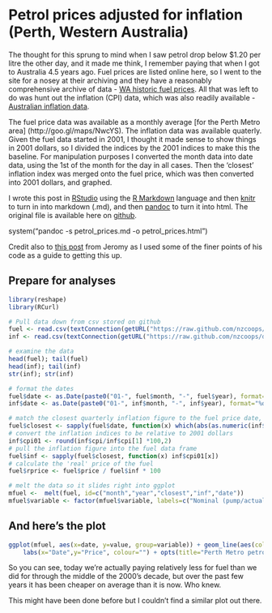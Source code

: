 Petrol prices adjusted for inflation (Perth, Western Australia)
========================================================

The thought for this sprung to mind when I saw petrol drop below $1.20 per litre the other day, and it made me think, I remember paying that when I got to Australia 4.5 years ago. Fuel prices are listed online here, so I went to the site for a nosey at their archiving and they have a reasonably comprehensive archive of data - [WA historic fuel prices](http://www.fuelwatch.wa.gov.au/fuelwatch/pages/public/historicalPriceSearch.jspx). All that was left to do was hunt out the inflation (CPI) data, which was also readily available - [Australian inflation data](http://www.rateinflation.com/consumer-price-index/australia-historical-cpi.php?form=auscpi).

<!-- more -->

The fuel price data was available as a monthly average [for the Perth Metro area] (http://goo.gl/maps/NwcYS). The inflation data was available quaterly. Given the fuel data started in 2001, I thought it made sense to show things in 2001 dollars, so I divided the indices by the 2001 indices to make this the baseline. For manipulation purposes I converted the month data into date data, using the 1st of the month for the day in all cases. Then the 'closest' inflation index was merged onto the fuel price, which was then converted into 2001 dollars, and graphed.

I wrote this post in [RStudio](http://rstudio.org/download/) using the [R Markdown](http://www.rstudio.org/docs/authoring/using_markdown) language and then [knitr](http://yihui.name/knitr/) to turn in into markdown (.md), and then [pandoc](http://johnmacfarlane.net/pandoc/) to turn it into html. The original file is available here on [github]().

system("pandoc -s petrol_prices.md -o petrol_prices.html")

Credit also to [this post](http://jeromyanglim.blogspot.com.au/2012/05/getting-started-with-r-markdown-knitr.html) from Jeromy as I used some of the finer points of his code as a guide to getting this up.

## Prepare for analyses
```r
library(reshape)
library(RCurl)

# Pull data down from csv stored on github
fuel <- read.csv(textConnection(getURL("https://raw.github.com/nzcoops/datasets/master/fuel_prices.csv")))
inf <- read.csv(textConnection(getURL("https://raw.github.com/nzcoops/datasets/master/au_cpi.csv")))

# examine the data
head(fuel); tail(fuel)
head(inf); tail(inf)
str(inf); str(inf)

# format the dates
fuel$date <- as.Date(paste0("01-", fuel$month, "-", fuel$year), format="%d-%b-%Y")
inf$date <- as.Date(paste0("01-", inf$month, "-", inf$year), format="%d-%b-%Y")

# match the closest quarterly inflation figure to the fuel price date, just the position index
fuel$closest <- sapply(fuel$date, function(x) which(abs(as.numeric(inf$date)-as.numeric(x)) == min(abs(as.numeric(inf$date)-as.numeric(x)))))
# convert the inflation indices to be relative to 2001 dollars
inf$cpi01 <- round(inf$cpi/inf$cpi[1] *100,2)
# pull the inflation figure into the fuel data frame
fuel$inf <- sapply(fuel$closest, function(x) inf$cpi01[x])
# calculate the 'real' price of the fuel
fuel$rprice <- fuel$price / fuel$inf * 100

# melt the data so it slides right into ggplot
mfuel <-  melt(fuel, id=c("month","year","closest","inf","date"))
mfuel$variable <- factor(mfuel$variable, labels=c("Nominal (pump/actual) Price","Adjusted (to 2001 $) Price"))
```
## And here's the plot
```r
ggplot(mfuel, aes(x=date, y=value, group=variable)) + geom_line(aes(colour=variable)) +
    labs(x="Date",y="Price", colour="") + opts(title="Perth Metro petrol prices over time")
```
So you can see, today we're actually paying relatively less for fuel than we did for through the middle of the 2000's decade, but over the past few years it has been cheaper on average than it is now. Who knew. 

This might have been done before but I couldn't find a similar plot out there.